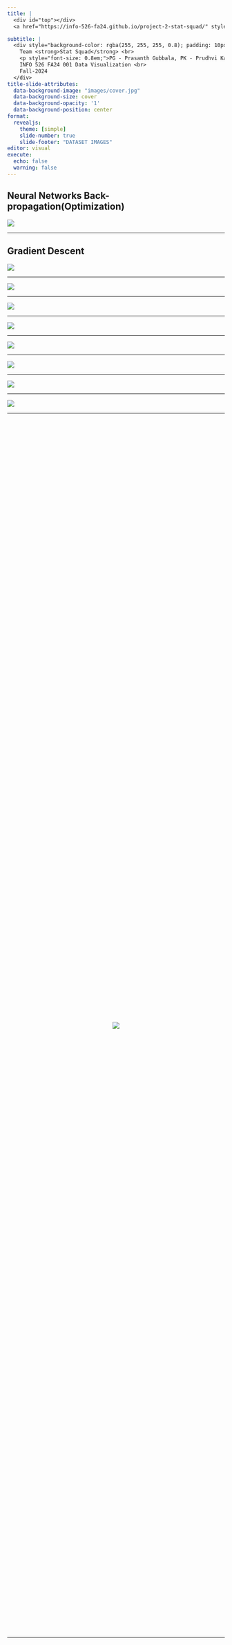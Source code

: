 ```yaml
---
title: |
  <div id="top"></div>
  <a href="https://info-526-fa24.github.io/project-2-stat-squad/" style="color: white; text-shadow: -2px -2px 0 #000, 2px -2px 0 #000, -2px 2px 0 #000, 2px 2px 0 #000;">Deep Learning Optimizer Dynamics</a>

subtitle: |
  <div style="background-color: rgba(255, 255, 255, 0.8); padding: 10px; border-radius: 5px; display: inline-block; font-size: 0.9em;">
    Team <strong>Stat Squad</strong> <br>
    <p style="font-size: 0.8em;">PG - Prasanth Gubbala, PK - Prudhvi Kandregula, XD - Xenia De Gracia, RK - Rishab RK </p> <br>
    INFO 526 FA24 001 Data Visualization <br>
    Fall-2024
  </div>
title-slide-attributes:
  data-background-image: "images/cover.jpg"
  data-background-size: cover
  data-background-opacity: '1'
  data-background-position: center
format: 
  revealjs:
    theme: [simple]
    slide-number: true
    slide-footer: "DATASET IMAGES"
editor: visual
execute:
  echo: false
  warning: false
---
```


## Neural Networks Back-propagation(Optimization)

![](presentation_files/backpropagation.gif)

------------------------------------------------------------------------

## Gradient Descent

![](presentation_files/gd.gif)

------------------------------------------------------------------------

<!-- Visualization of Gradient Descent -->

![](presentation_files/gradient_descent_arrows.gif)

------------------------------------------------------------------------

<!-- Visualization of Stochastic Gradient Descent -->

![](presentation_files/stochastic_gradient_descent_arrows.gif)

------------------------------------------------------------------------

<!-- Visualization of Momentum -->

![](presentation_files/momentum_optimizer_arrows.gif)

------------------------------------------------------------------------

<!-- Visualization of AdaGrade -->

![](presentation_files/adagrad_optimizer_arrows.gif)

------------------------------------------------------------------------

<!-- Visualization of RMSProp -->

![](presentation_files/rmsprop_optimizer_arrows.gif)

------------------------------------------------------------------------

<!-- Visualization of Adam -->

![](presentation_files/adam_optimizer_arrows.gif)

------------------------------------------------------------------------

<!-- Visualizing the different optimizers behavior -->

![](presentation_files/optimization_3d_fixed.gif)

------------------------------------------------------------------------

::: {style="display: flex; justify-content: center; align-items: center; height: 70vh; margin: 0;"}
![](presentation_files/uofa.png)
:::

------------------------------------------------------------------------

<!-- Thank You Slide -->
<div style="display: flex; justify-content: center; align-items: center; text-align: center; height: 65vh; flex-direction: row;">
  <span style="font-size: 70px;">Thank You!</span>
</div>

<!-- Navigation Links -->
<div style="display: flex; justify-content: center; align-items: center; text-align: center; flex-direction: row; margin-top: -25%;">
  <a href="#top" style="font-size: 20px; margin: 0 20px; cursor: pointer; color: #0073e6;">
    <span>Back to Top</span>
  </a>
  <a href="https://info-526-fa24.github.io/project-2-stat-squad/" style="font-size: 20px; margin: 0 20px; cursor: pointer; color: #0073e6;">
    <span>Go to Project Homepage</span>
  </a>
  <a href="https://github.com/INFO-526-FA24/project-2-stat-squad" target="_blank" style="font-size: 20px; margin: 0 20px; cursor: pointer; color: #0073e6;">
    <span>Visit GitHub Repository</span>
  </a>
</div>




  


